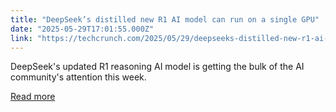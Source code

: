 ```yaml
---
title: "DeepSeek’s distilled new R1 AI model can run on a single GPU"
date: "2025-05-29T17:01:55.000Z"
link: "https://techcrunch.com/2025/05/29/deepseeks-distilled-new-r1-ai-model-can-run-on-a-single-gpu/"
---
```


DeepSeek's updated R1 reasoning AI model is getting the bulk of the AI community's attention this week. 

[Read more](https://techcrunch.com/2025/05/29/deepseeks-distilled-new-r1-ai-model-can-run-on-a-single-gpu/)
